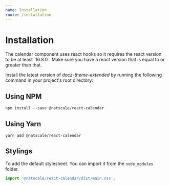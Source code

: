```yaml
---
name: Installation
route: /installation
---
```



# Installation

<Hint type="warning">
  The calendar component uses react hooks so it requires the react version to be at least `16.8.0`. Make sure you have a
  react version that is equal to or greater than that.
</Hint>

Install the latest version of _docz-theme-extended_ by running the following command in
your project's root directory:

## Using NPM

```shell
npm install --save @natscale/react-calendar
```

## Using Yarn

```shell
yarn add @natscale/react-calendar
```

## Stylings

To add the default stylesheet. You can import it from the `node_modules` folder.

```ts
import '@natscale/react-calendar/dist/main.css';
```
